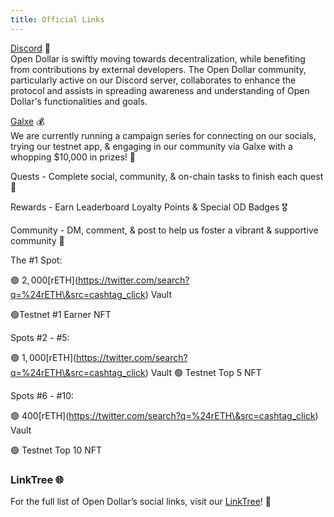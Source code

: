 ```yaml
---
title: Official Links
---
```


[Discord](https://discord.com/invite/UbTUfuGBrS) 💬\
Open Dollar is swiftly moving towards decentralization, while benefiting from contributions by external developers. The Open Dollar community, particularly active on our Discord server, collaborates to enhance the protocol and assists in spreading awareness and understanding of Open Dollar's functionalities and goals.

[Galxe](https://galxe.com/opendollar) 💰\
We are currently running a campaign series for connecting on our socials, trying our testnet app, & engaging in our community via Galxe with a whopping $10,000 in prizes! 🏅

Quests - Complete social, community, & on-chain tasks to finish each quest 📝

Rewards - Earn Leaderboard Loyalty Points & Special OD Badges 🎖️

Community - DM, comment, & post to help us foster a vibrant & supportive community 👥

The #1 Spot:

🟢 $2,000 [$rETH](https://twitter.com/search?q=%24rETH\&src=cashtag_click) Vault

🟢Testnet #1 Earner NFT

Spots #2 - #5:

🟢 $1,000 [$rETH](https://twitter.com/search?q=%24rETH\&src=cashtag_click) Vault
🟢 Testnet Top 5 NFT

Spots #6 - #10:

🟢 $400 [$rETH](https://twitter.com/search?q=%24rETH\&src=cashtag_click) Vault

🟢 Testnet Top 10 NFT

### LinkTree 🌐

For the full list of Open Dollar’s social links, visit our [LinkTree](https://linktr.ee/opendollar)! 🔗
